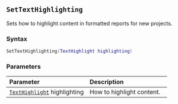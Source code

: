 ::: {.minipage data-latex="{\textwidth}"}
## `SetTextHighlighting`

Sets how to highlight content in formatted reports\index{highlighted reports!how to highlight} for new projects.

### Syntax {-}

``` .lua
SetTextHighlighting(TextHighlight highlighting)
```

### Parameters {-}

**Parameter** | **Description**
| :-- | :-- |
| [`TextHighlight`](#texthighlight) highlighting | How to highlight content. |
:::
